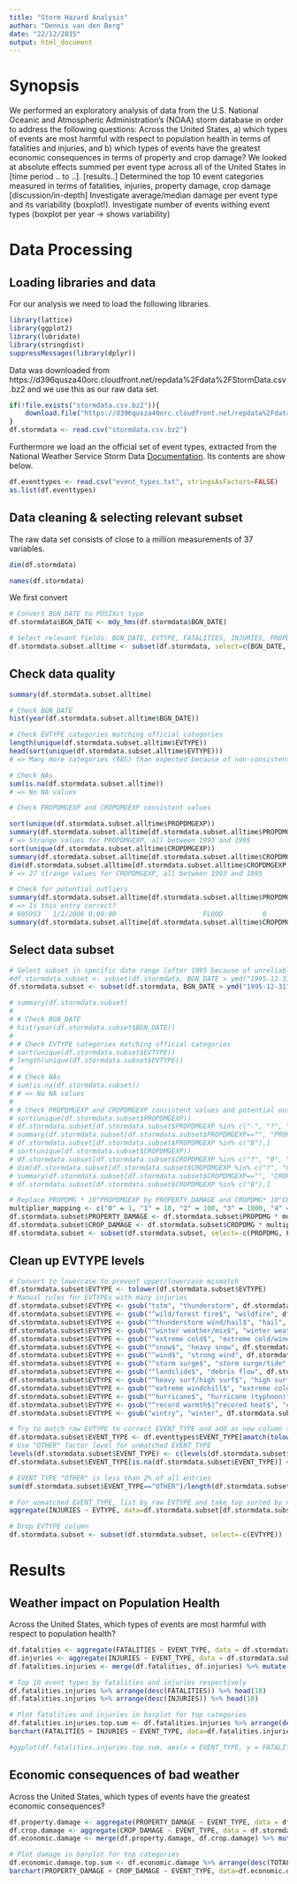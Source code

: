 ```yaml
---
title: "Storm Hazard Analysis"
author: "Dennis van den Berg"
date: "22/12/2015"
output: html_document
---
```



# Synopsis

We performed an exploratory analysis of data from the U.S. National Oceanic and Atmospheric Administration's (NOAA) storm database in order to address the following questions: Across the United States, a) which types of events are most harmful with respect to population health in terms of fatalities and injuries, and b) which types of events have the greatest economic consequences in terms of property and crop damage? We looked at absolute effects summed per event type across all of the United States in [time period .. to ..].
[results..] Determined the top 10 event categories measured in terms of fatalities, injuries, property damage, crop damage
[discussion/in-depth] Investigate average/median damage per event type and its variability (boxplot!). Investigate number of events withing event types (boxplot per year -> shows variability)


# Data Processing

## Loading libraries and data

For our analysis we need to load the following libraries.
```r
library(lattice)
library(ggplot2)
library(lubridate)
library(stringdist)
suppressMessages(library(dplyr))
```

Data was downloaded from https://d396qusza40orc.cloudfront.net/repdata%2Fdata%2FStormData.csv.bz2 and we use this as our raw data set.
```r
if(!file.exists("stormdata.csv.bz2")){
    download.file("https://d396qusza40orc.cloudfront.net/repdata%2Fdata%2FStormData.csv.bz2", "stormdata.csv.bz2", method="curl")
}
df.stormdata <- read.csv("stormdata.csv.bz2")
```

Furthermore we load an the official set of event types, extracted from the National Weather Service Storm Data [Documentation](https://d396qusza40orc.cloudfront.net/repdata%2Fpeer2_doc%2Fpd01016005curr.pdf). Its contents are show below.
```r
df.eventtypes <- read.csv("event_types.txt", stringsAsFactors=FALSE)
as.list(df.eventtypes)
```


## Data cleaning & selecting relevant subset

The raw data set consists of close to a million measurements of 37 variables.
```r
dim(df.stormdata)
```

```r
names(df.stormdata)
```

We first convert

```r

# Convert BGN_DATE to POSIXct type
df.stormdata$BGN_DATE <- mdy_hms(df.stormdata$BGN_DATE)
```



```r
# Select relevant fields: BGN_DATE, EVTYPE, FATALITIES, INJURIES, PROPDMG, PROPDMGEXP, CROPDMG, CROPDMGEXP
df.stormdata.subset.alltime <- subset(df.stormdata, select=c(BGN_DATE, EVTYPE, FATALITIES, INJURIES, PROPDMG, PROPDMGEXP, CROPDMG, CROPDMGEXP))
```


## Check data quality

```r
summary(df.stormdata.subset.alltime)

# Check BGN_DATE
hist(year(df.stormdata.subset.alltime$BGN_DATE))

# Check EVTYPE categories matching official categories
length(unique(df.stormdata.subset.alltime$EVTYPE))
head(sort(unique(df.stormdata.subset.alltime$EVTYPE)))
# => Many more categories (985) than expected because of non-consistent spelling

# Check NAs
sum(is.na(df.stormdata.subset.alltime))
# => No NA values

# Check PROPDMGEXP and CROPDMGEXP consistent values

sort(unique(df.stormdata.subset.alltime$PROPDMGEXP))
summary(df.stormdata.subset.alltime[df.stormdata.subset.alltime$PROPDMGEXP %in% c("-", "?", "+", "h", "H", "0", "1", "2"),])
# => Strange values for PROPDMGEXP, all between 1993 and 1995
sort(unique(df.stormdata.subset.alltime$CROPDMGEXP))
summary(df.stormdata.subset.alltime[df.stormdata.subset.alltime$CROPDMGEXP %in% c("?", "0", "2"),])
dim(df.stormdata.subset.alltime[df.stormdata.subset.alltime$CROPDMGEXP %in% c("?", "0", "2"),])
# => 27 strange values for CROPDMGEXP, all between 1993 and 1995

# Check for potential outliers
summary(df.stormdata.subset.alltime[df.stormdata.subset.alltime$PROPDMGEXP %in% c("B"),])
# => Is this entry correct?
# 605953   1/1/2006 0:00:00                      FLOOD          0        0  115.00          B   32.50          M
summary(df.stormdata.subset.alltime[df.stormdata.subset.alltime$CROPDMGEXP %in% c("B"),])
```


## Select data subset

```r

# Select subset in specific date range (after 1995 because of unreliable data, before 2011 because 2011 data is incomplete)
#df.stormdata.subset <- subset(df.stormdata, BGN_DATE > ymd("1995-12-31") & BGN_DATE < ymd("2006-01-01"), select=c(BGN_DATE, EVTYPE, FATALITIES, INJURIES, PROPDMG, PROPDMGEXP, CROPDMG, CROPDMGEXP))
df.stormdata.subset <- subset(df.stormdata, BGN_DATE > ymd("1995-12-31") & BGN_DATE < ymd("2011-01-01"), select=c(BGN_DATE, EVTYPE, FATALITIES, INJURIES, PROPDMG, PROPDMGEXP, CROPDMG, CROPDMGEXP))

# summary(df.stormdata.subset)
# 
# # Check BGN_DATE
# hist(year(df.stormdata.subset$BGN_DATE))
# 
# # Check EVTYPE categories matching official categories
# sort(unique(df.stormdata.subset$EVTYPE))
# length(unique(df.stormdata.subset$EVTYPE))
# 
# # Check NAs
# sum(is.na(df.stormdata.subset))
# # => No NA values
# 
# # Check PROPDMGEXP and CROPDMGEXP consistent values and potential outliers
# sort(unique(df.stormdata.subset$PROPDMGEXP))
# df.stormdata.subset[df.stormdata.subset$PROPDMGEXP %in% c("-", "?", "+", "h", "H", "0", "1", "2"),]
# summary(df.stormdata.subset[df.stormdata.subset$PROPDMGEXP=="", "PROPDMG"])
# df.stormdata.subset[df.stormdata.subset$PROPDMGEXP %in% c("B"),]
# sort(unique(df.stormdata.subset$CROPDMGEXP))
# df.stormdata.subset[df.stormdata.subset$CROPDMGEXP %in% c("?", "0", "2"),]
# dim(df.stormdata.subset[df.stormdata.subset$CROPDMGEXP %in% c("?", "0", "2"),])
# summary(df.stormdata.subset[df.stormdata.subset$CROPDMGEXP=="", "CROPDMG"])
# df.stormdata.subset[df.stormdata.subset$CROPDMGEXP %in% c("B"),]

# Replace PROPDMG * 10^PROPDMGEXP by PROPERTY_DAMAGE and CROPDMG* 10^CROPDMGEXP by CROP_DAMAGE variables
multiplier_mapping <- c("0" = 1, "1" = 10, "2" = 100, "3" = 1000, "4" = 10000, "5" = 100000, "6" = 1000000, "7" = 10000000, "8" = 100000000, "H" = 100, "h" = 100, "K" = 1000, "k" = 1000, "M" = 1000000, "m" = 1000000, "B" =1000000000, "b" = 1000000000)
df.stormdata.subset$PROPERTY_DAMAGE <- df.stormdata.subset$PROPDMG * multiplier_mapping[droplevels(df.stormdata.subset$PROPDMGEXP)]
df.stormdata.subset$CROP_DAMAGE <- df.stormdata.subset$CROPDMG * multiplier_mapping[droplevels(df.stormdata.subset$CROPDMGEXP)]
df.stormdata.subset <- subset(df.stormdata.subset, select=-c(PROPDMG, PROPDMGEXP, CROPDMG, CROPDMGEXP))
```


## Clean up EVTYPE levels

```r

# Convert to lowercase to prevent upper/lowercase mismatch
df.stormdata.subset$EVTYPE <- tolower(df.stormdata.subset$EVTYPE)
# Manual rules for EVTYPEs with many injuries
df.stormdata.subset$EVTYPE <- gsub("tstm", "thunderstorm", df.stormdata.subset$EVTYPE)
df.stormdata.subset$EVTYPE <- gsub("^wild/forest fire$", "wildfire", df.stormdata.subset$EVTYPE)
df.stormdata.subset$EVTYPE <- gsub("^thunderstorm wind/hail$", "hail", df.stormdata.subset$EVTYPE)
df.stormdata.subset$EVTYPE <- gsub("^winter weather/mix$", "winter weather", df.stormdata.subset$EVTYPE)
df.stormdata.subset$EVTYPE <- gsub("^extreme cold$", "extreme cold/wind chill", df.stormdata.subset$EVTYPE)
df.stormdata.subset$EVTYPE <- gsub("^snow$", "heavy snow", df.stormdata.subset$EVTYPE)
df.stormdata.subset$EVTYPE <- gsub("^wind$", "strong wind", df.stormdata.subset$EVTYPE)
df.stormdata.subset$EVTYPE <- gsub("^storm surge$", "storm surge/tide", df.stormdata.subset$EVTYPE)
df.stormdata.subset$EVTYPE <- gsub("^landslide$", "debris flow", df.stormdata.subset$EVTYPE)
df.stormdata.subset$EVTYPE <- gsub("^heavy surf/high surf$", "high surf", df.stormdata.subset$EVTYPE)
df.stormdata.subset$EVTYPE <- gsub("^extreme windchill$", "extreme cold/wind chill", df.stormdata.subset$EVTYPE)
df.stormdata.subset$EVTYPE <- gsub("^hurricane$", "hurricane (typhoon)", df.stormdata.subset$EVTYPE)
df.stormdata.subset$EVTYPE <- gsub("^record warmth$|^recored heat$", "excessive heat", df.stormdata.subset$EVTYPE)
df.stormdata.subset$EVTYPE <- gsub("wintry", "winter", df.stormdata.subset$EVTYPE)

# Try to match raw EVTYPE to correct EVENT_TYPE and add as new column to df.stormdata.subset
df.stormdata.subset$EVENT_TYPE <- df.eventtypes$EVENT_TYPE[amatch(tolower(df.stormdata.subset$EVTYPE), tolower(df.eventtypes$EVENT_TYPE), maxDist=3, nomatch=NA)]
# Use "OTHER" factor level for unmatched EVENT_TYPE
levels(df.stormdata.subset$EVENT_TYPE) <- c(levels(df.stormdata.subset$EVENT_TYPE), "OTHER")
df.stormdata.subset$EVENT_TYPE[is.na(df.stormdata.subset$EVENT_TYPE)] <- "OTHER"

# EVENT_TYPE "OTHER" is less than 2% of all entries
sum(df.stormdata.subset$EVENT_TYPE=="OTHER")/length(df.stormdata.subset$EVENT_TYPE)

# For unmatched EVENT_TYPE, list by raw EVTYPE and take top sorted by number of INJURIES
aggregate(INJURIES ~ EVTYPE, data=df.stormdata.subset[df.stormdata.subset$EVENT_TYPE=="OTHER",], FUN=length) %>% arrange(desc(INJURIES)) %>% head(10)

# Drop EVTYPE column
df.stormdata.subset <- subset(df.stormdata.subset, select=-c(EVTYPE))
```


# Results

## Weather impact on Population Health

Across the United States, which types of events are most harmful with respect to population health?

```r
df.fatalities <- aggregate(FATALITIES ~ EVENT_TYPE, data = df.stormdata.subset, sum)
df.injuries <- aggregate(INJURIES ~ EVENT_TYPE, data = df.stormdata.subset, sum)
df.fatalities.injuries <- merge(df.fatalities, df.injuries) %>% mutate(SUM.FATALATIES.INJURIES = FATALITIES + INJURIES)

# Top 10 event types by fatalities and injuries respectively
df.fatalities.injuries %>% arrange(desc(FATALITIES)) %>% head(10)
df.fatalities.injuries %>% arrange(desc(INJURIES)) %>% head(10)

# Plot fatalities and injuries in barplot for top categories
df.fatalities.injuries.top.sum <- df.fatalities.injuries %>% arrange(desc(SUM.FATALATIES.INJURIES)) %>% head(10)
barchart(FATALITIES + INJURIES ~ EVENT_TYPE, data=df.fatalities.injuries.top.sum, ylab="Number of people", main="Population health consequences per type")

#ggplot(df.fatalities.injuries.top.sum, aes(x = EVENT_TYPE, y = FATALITIES)) + geom_bar(stat = "identity", position = "stack")
```


## Economic consequences of bad weather

Across the United States, which types of events have the greatest economic consequences?

```r
df.property.damage <- aggregate(PROPERTY_DAMAGE ~ EVENT_TYPE, data = df.stormdata.subset, sum)
df.crop.damage <- aggregate(CROP_DAMAGE ~ EVENT_TYPE, data = df.stormdata.subset, sum)
df.economic.damage <- merge(df.property.damage, df.crop.damage) %>% mutate(TOTAL.DAMAGE = PROPERTY_DAMAGE + CROP_DAMAGE)

# Plot damage in barplot for top categories
df.economic.damage.top.sum <- df.economic.damage %>% arrange(desc(TOTAL.DAMAGE)) %>% head(10)
barchart(PROPERTY_DAMAGE + CROP_DAMAGE ~ EVENT_TYPE, data=df.economic.damage.top.sum, ylab="Damage", main="Economic consequences per type")
```
